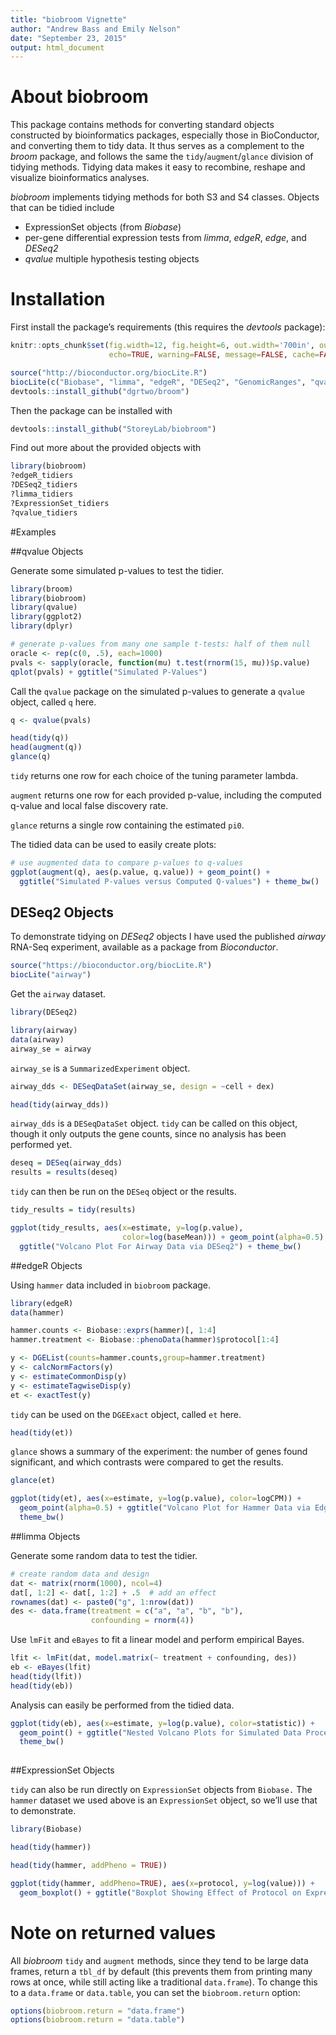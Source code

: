```yaml
---
title: "biobroom Vignette"
author: "Andrew Bass and Emily Nelson"
date: "September 23, 2015"
output: html_document
---
```


# About biobroom

This package contains methods for converting standard objects constructed by bioinformatics packages, especially those in BioConductor, and converting them to tidy data. It thus serves as a complement to the *broom* package, and follows the same the `tidy`/`augment`/`glance` division of tidying methods. Tidying data makes it easy to recombine, reshape and visualize bioinformatics analyses.

*biobroom* implements tidying methods for both S3 and S4 classes. Objects that can be tidied include

* ExpressionSet objects (from *Biobase*)
* per-gene differential expression tests from *limma*, *edgeR*, *edge*, and *DESeq2*
* *qvalue* multiple hypothesis testing objects

# Installation

First install the package's requirements (this requires the *devtools* package):

```r
knitr::opts_chunk$set(fig.width=12, fig.height=6, out.width='700in', out.height='350in', 
                      echo=TRUE, warning=FALSE, message=FALSE, cache=FALSE, dev='png')
```


```r
source("http://bioconductor.org/biocLite.R")
biocLite(c("Biobase", "limma", "edgeR", "DESeq2", "GenomicRanges", "qvalue"))
devtools::install_github("dgrtwo/broom")
```

Then the package can be installed with 

```r
devtools::install_github("StoreyLab/biobroom")
```

Find out more about the provided objects with

```r
library(biobroom)
?edgeR_tidiers
?DESeq2_tidiers
?limma_tidiers
?ExpressionSet_tidiers
?qvalue_tidiers
```

#Examples

##qvalue Objects

Generate some simulated p-values to test the tidier.

```r
library(broom)
library(biobroom)
library(qvalue)
library(ggplot2)
library(dplyr)

# generate p-values from many one sample t-tests: half of them null
oracle <- rep(c(0, .5), each=1000)
pvals <- sapply(oracle, function(mu) t.test(rnorm(15, mu))$p.value)
qplot(pvals) + ggtitle("Simulated P-Values")
```

Call the `qvalue` package on the simulated p-values to generate a `qvalue` object, called `q` here.
```r
q <- qvalue(pvals)

head(tidy(q))
head(augment(q))
glance(q)
```

`tidy` returns one row for each choice of the tuning parameter lambda.

`augment` returns one row for each provided p-value, including the computed q-value and local false discovery rate.

`glance` returns a single row containing the estimated `pi0`.

The tidied data can be used to easily create plots:

```r
# use augmented data to compare p-values to q-values
ggplot(augment(q), aes(p.value, q.value)) + geom_point() +
  ggtitle("Simulated P-values versus Computed Q-values") + theme_bw()

```


## DESeq2 Objects

To demonstrate tidying on *DESeq2* objects I have used the published *airway* RNA-Seq experiment, available as a package from *Bioconductor*.

```r
source("https://bioconductor.org/biocLite.R")
biocLite("airway")
```
Get the `airway` dataset.

```r
library(DESeq2)

library(airway)
data(airway)
airway_se = airway
```

`airway_se` is a `SummarizedExperiment` object.

```r
airway_dds <- DESeqDataSet(airway_se, design = ~cell + dex)

head(tidy(airway_dds))
```

`airway_dds` is a `DESeqDataSet` object. `tidy` can be called on this object, though it only outputs the gene counts, since no analysis has been performed yet.
```r
deseq = DESeq(airway_dds)
results = results(deseq)
```

`tidy` can then be run on the `DESeq` object or the results.

```r
tidy_results = tidy(results)

ggplot(tidy_results, aes(x=estimate, y=log(p.value),
                         color=log(baseMean))) + geom_point(alpha=0.5) +
  ggtitle("Volcano Plot For Airway Data via DESeq2") + theme_bw()
```

##edgeR Objects

Using `hammer` data included in `biobroom` package.
```r
library(edgeR)
data(hammer)

hammer.counts <- Biobase::exprs(hammer)[, 1:4]
hammer.treatment <- Biobase::phenoData(hammer)$protocol[1:4]

y <- DGEList(counts=hammer.counts,group=hammer.treatment)
y <- calcNormFactors(y)
y <- estimateCommonDisp(y)
y <- estimateTagwiseDisp(y)
et <- exactTest(y)
```

`tidy` can be used on the `DGEExact` object, called `et` here.

```r
head(tidy(et))
```

`glance` shows a summary of the experiment: the number of genes found significant, and which contrasts were compared to get the results.

```r
glance(et)
```

```r
ggplot(tidy(et), aes(x=estimate, y=log(p.value), color=logCPM)) +
  geom_point(alpha=0.5) + ggtitle("Volcano Plot for Hammer Data via EdgeR") +
  theme_bw()
```

##limma Objects

Generate some random data to test the tidier.

```r
# create random data and design
dat <- matrix(rnorm(1000), ncol=4)
dat[, 1:2] <- dat[, 1:2] + .5  # add an effect
rownames(dat) <- paste0("g", 1:nrow(dat))
des <- data.frame(treatment = c("a", "a", "b", "b"),
                  confounding = rnorm(4))
```

Use `lmFit` and `eBayes` to fit a linear model and perform empirical Bayes.

```r
lfit <- lmFit(dat, model.matrix(~ treatment + confounding, des))
eb <- eBayes(lfit)
head(tidy(lfit))
head(tidy(eb))
```

Analysis can easily be performed from the tidied data.

```r
ggplot(tidy(eb), aes(x=estimate, y=log(p.value), color=statistic)) + 
  geom_point() + ggtitle("Nested Volcano Plots for Simulated Data Processed with limma") +
  theme_bw()
  
```


##ExpressionSet Objects

`tidy` can also be run directly on `ExpressionSet` objects from `Biobase.` The `hammer` dataset we used above is an `ExpressionSet` object, so we'll use that to demonstrate.

```r
library(Biobase)

head(tidy(hammer))

head(tidy(hammer, addPheno = TRUE))

ggplot(tidy(hammer, addPheno=TRUE), aes(x=protocol, y=log(value))) +
  geom_boxplot() + ggtitle("Boxplot Showing Effect of Protocol on Expression")
```

# Note on returned values

All *biobroom* `tidy` and `augment` methods, since they tend to be large data frames, return a `tbl_df` by default (this prevents them from printing many rows at once, while still acting like a traditional `data.frame`). To change this to a `data.frame` or `data.table`, you can set the `biobroom.return` option:

```r
options(biobroom.return = "data.frame")
options(biobroom.return = "data.table")
```

